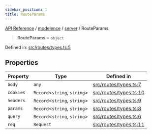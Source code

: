 ```yaml
---
sidebar_position: 1
title: RouteParams
---
```


[API Reference](/api-reference/modelence/server/type-aliases/../../../index) / [modelence](/api-reference/modelence/server/type-aliases/../../index) / [server](/api-reference/modelence/server/type-aliases/../index) / RouteParams

> **RouteParams** = `object`

Defined in: [src/routes/types.ts:5](https://github.com/modelence/modelence/blob/b484886cda3a9a6baa25e25d17767ef9efa88f99/packages/modelence/src/routes/types.ts#L5)

## Properties

| Property | Type | Defined in |
| ------ | ------ | ------ |
| <a id="body"></a> `body` | `any` | [src/routes/types.ts:7](https://github.com/modelence/modelence/blob/b484886cda3a9a6baa25e25d17767ef9efa88f99/packages/modelence/src/routes/types.ts#L7) |
| <a id="cookies"></a> `cookies` | `Record`\<`string`, `string`\> | [src/routes/types.ts:10](https://github.com/modelence/modelence/blob/b484886cda3a9a6baa25e25d17767ef9efa88f99/packages/modelence/src/routes/types.ts#L10) |
| <a id="headers"></a> `headers` | `Record`\<`string`, `string`\> | [src/routes/types.ts:9](https://github.com/modelence/modelence/blob/b484886cda3a9a6baa25e25d17767ef9efa88f99/packages/modelence/src/routes/types.ts#L9) |
| <a id="params"></a> `params` | `Record`\<`string`, `string`\> | [src/routes/types.ts:8](https://github.com/modelence/modelence/blob/b484886cda3a9a6baa25e25d17767ef9efa88f99/packages/modelence/src/routes/types.ts#L8) |
| <a id="query"></a> `query` | `Record`\<`string`, `string`\> | [src/routes/types.ts:6](https://github.com/modelence/modelence/blob/b484886cda3a9a6baa25e25d17767ef9efa88f99/packages/modelence/src/routes/types.ts#L6) |
| <a id="req"></a> `req` | `Request` | [src/routes/types.ts:11](https://github.com/modelence/modelence/blob/b484886cda3a9a6baa25e25d17767ef9efa88f99/packages/modelence/src/routes/types.ts#L11) |
